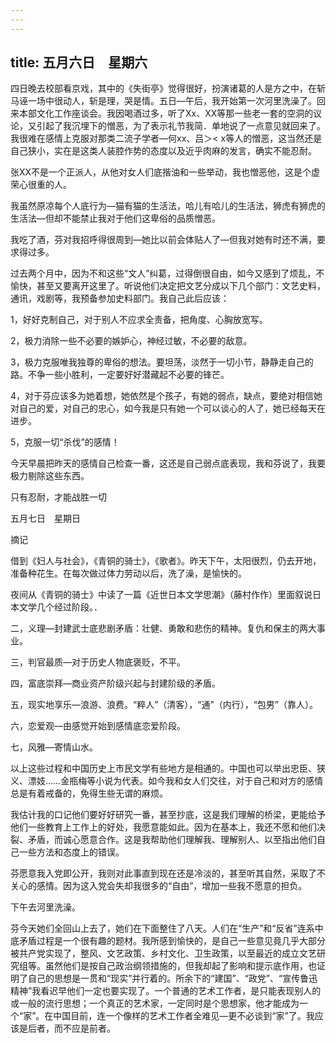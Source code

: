 ```yaml
---
---
---
```

title: 五月六日　星期六
---




四日晚去校部看京戏，其中的《失街亭》觉得很好，扮演诸葛的人是方之中，在斩马诬一场中很动人，斩是理，哭是情。五日―午后，我开始第一次河里洗澡了。回来本部文化工作座谈会。我因喝酒过多，听了Xx、XX等那一些老一套的空洞的议论，又引起了我沉埋下的憎恶，为了表示礼节我简．单地说了一点意见就回来了。我很难在感情上克服对那类二流子学者―何xx、吕＞< x等人的憎恶，这当然还是自己狭小，实在是这类人装腔作势的态度以及近乎肉麻的发言，确实不能忍耐。

张XX不是一个正派人，从他对女人们底揩油和一些举动，我也憎恶他，这是个虚荣心很重的人。

我虽然原凉每个人底行为―猫有猫的生活法，哈儿有哈儿的生活法，狮虎有狮虎的生活法―但却不能禁止我对于他们这卑俗的品质憎恶。

我吃了酒，芬对我招呼得很周到―她比以前会体贴人了―但我对她有时还不满，要求得过多。

过去两个月中，因为不和这些“文人”纠葛，过得倒很自由，如今又感到了烦乱，不愉快，甚至又要离开这里了。听说他们决定把文艺分成以下几个部门：文艺史料，通讯，戏剧等，我预备参加史料部门。我自己此后应该：

1，好好克制自己，对于别人不应求全责备，把角度、心胸放宽写。

2，极力消除一些不必要的嫉妒心，神经过敏，不必要的敌意。

3，极力克服唯我独尊的卑俗的想法。要坦荡，淡然于一切小节，静静走自己的路。不争一些小胜利，一定要好好潜藏起不必要的锋芒。

4，对于芬应该多为她着想，她依然是个孩子，有她的弱点，缺点，要绝对相信她对自己的爱，对自己的忠心，如今我是只有她一个可以谈心的人了，她已经每天在进步。

5，克服一切“杀伐”的感情！

今天早晨把昨天的感情自己检查一番，这还是自己弱点底表现，我和芬说了，我要极力剔除这些东西。

只有忍耐，才能战胜一切





五月七日　星期日


摘记

借到《妇人与社会》，《青铜的骑士》，《歌者》。昨天下午，太阳很烈，仍去开地，准备种花生。在每次做过体力劳动以后，洗了澡，是愉快的。

夜间从《青铜的骑士》中读了一篇《近世日本文学思潮》（藤村作作）里面叙说日本文学几个经过阶段。．

二，义理―封建武士底悲剧矛盾：壮健、勇敢和悲伤的精神。复仇和保主的两大事业。

三，判官最质―对于历史人物底褒贬，不平。

四，富底崇拜―商业资产阶级兴起与封建阶级的矛盾。

五，现实地享乐―浪游、浪费。“粹人”（清客），“通”（内行），“包男”（靠人）。

六，恋爱观―由感觉开始到感情底恋爱阶段。

七，风雅―寄情山水。

以上这些过程和中国历史上市民文学有些地方是相通的。中国也可以举出忠臣、狭义、漂妓……金瓶梅等小说为代表。如今我和女人们交往，对于自己和对方的感情总是有着戒备的，免得生些无谓的麻烦。

我估计我的口记他们要好好研究一番，甚至抄底，这是我们理解的桥梁，更能给予他们一些教育上工作上的好处，我愿意能如此。因为在基本上，我还不愿和他们决裂、矛盾，而诚心愿意合作。这是我帮助他们理解我、理解别人、以至指出他们自己一些方法和态度上的错误。

芬愿意我入党即公开，我则对此事直到现在还是冷淡的，甚至听其自然，采取了不关心的感情。因为这入党会失却我很多的“自由”，增加一些我不愿意的担负。

下午去河里洗澡。

芬今天她们全回山上去了，她们在下面整住了八天。人们在“生产”和“反省”连系中底矛盾过程是一个很有趣的题材。我所感到愉快的，是自己一些意见竟几乎大部分被共产党实现了，整风、文艺政策、乡村文化、卫生政策，以至最近的成立文艺研究组等。虽然他们是按自己政治纲领措施的，但我却起了影响和提示底作用，也证明了自己的思想是一贯和“现实”并行着的。所余下的“建国”、“政党”、“宣传鲁迅精神”我看迟早他们一定也要实现了。一个普通的艺术工作者，是只能表现别人的或一般的流行思想；一个真正的艺术家，一定同时是个思想家，他才能成为一个“家”。在中国目前，连一个像样的艺术工作者全难见―更不必谈到“家”了。我应该是后者，而不应是前者。